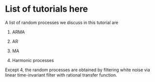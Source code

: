 # List of tutorials here

A list of random processes we discuss in this tutorial are

1.  ARMA

2.  AR

3.  MA

4.  Harmonic processes

Except 4, the random processes are obtained by filtering white noise via linear time-invariant filter with rational transfer function.
